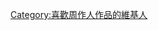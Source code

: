 {{Userbox
  |border-c = #000000
  |border-s = 1
  |id-c     = #FFFFFF
  |id-s     = 12
  |id-fc    = #000000
  |info-c   = #ffffff
  |info-s   = 10
  |info-fc  = #000000
  |id-a     = left
  |id       = [[File:Zhou Zuoren.jpg|34px]]
  |info     = 這個用戶喜歡'''[[周作人]]'''的作品。
}}

[[Category:喜歡周作人作品的維基人]]